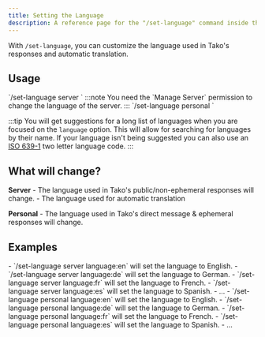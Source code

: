 ```yaml
---
title: Setting the Language
description: A reference page for the "/set-language" command inside the Tako Discord bot.
---
```



With `/set-language`, you can customize the language used in Tako's responses and automatic translation.

## Usage
<Tabs>
	<TabItem label="Server">
        `/set-language server <language>`
:::note
You need the `Manage Server` permission to change the language of the server.
:::
    </TabItem>
	<TabItem label="Personal">
		`/set-language personal <language>`
	</TabItem>
</Tabs>

:::tip
You will get suggestions for a long list of languages when you are focused on the `language` option. This will allow for searching for languages by their name.
If your language isn't being suggested you can also use an [ISO 639-1](https://en.wikipedia.org/wiki/List_of_ISO_639-1_codes) two letter language code.
::: 

## What will change?
**Server**
    - The language used in Tako's public/non-ephemeral responses will change.
    - The language used for automatic translation

**Personal**
    - The language used in Tako's direct message & ephemeral responses will change.

## Examples
<Tabs>
	<TabItem label="Server">
		- `/set-language server language:en` will set the language to English.
        - `/set-language server language:de` will set the language to German.
        - `/set-language server language:fr` will set the language to French.
        - `/set-language server language:es` will set the language to Spanish.
        - ...
	</TabItem>
	<TabItem label="Personal">
        - `/set-language personal language:en` will set the language to English.
        - `/set-language personal language:de` will set the language to German.
        - `/set-language personal language:fr` will set the language to French.
        - `/set-language personal language:es` will set the language to Spanish.
        - ...
	</TabItem>
</Tabs>
